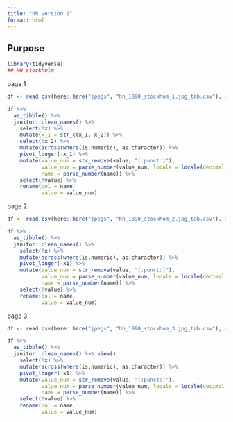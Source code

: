 ```yaml
---
title: "hh version 1"
format: html
---
```


## Purpose

```r
library(tidyverse)
## HH stockholm
```
page 1

```r
df <- read.csv(here::here("jpegs", "hh_1890_stockhom_1.jpg_tab.csv"), skip = 2, sep = ";")

df %>%
  as_tibble() %>%
  janitor::clean_names() %>% 
    select(!x) %>% 
    mutate(x_1 = str_c(x_1, x_2)) %>% 
    select(!x_2) %>% 
    mutate(across(where(is.numeric), as.character)) %>% 
    pivot_longer(-x_1) %>% 
    mutate(value_num = str_remove(value, "[:punct:]"),
           value_num = parse_number(value_num, locale = locale(decimal_mark = ",")),
           name = parse_number(name)) %>% 
    select(!value) %>% 
    rename(col = name,
           value = value_num)

```

page 2

```r
df <- read.csv(here::here("jpegs", "hh_1890_stockhom_2.jpg_tab.csv"), skip = 2, sep = ";")

df %>%
  as_tibble() %>%
  janitor::clean_names() %>% 
    select(!x) %>% 
    mutate(across(where(is.numeric), as.character)) %>% 
    pivot_longer(-x1) %>% 
    mutate(value_num = str_remove(value, "[:punct:]"),
           value_num = parse_number(value_num, locale = locale(decimal_mark = ",")),
           name = parse_number(name)) %>% 
    select(!value) %>% 
    rename(col = name,
           value = value_num)
```

page 3

```r
df <- read.csv(here::here("jpegs", "hh_1890_stockhom_3.jpg_tab.csv"), skip = 2, sep = ";")

df %>%
  as_tibble() %>%
  janitor::clean_names() %>% view()
    select(!x) %>% 
    mutate(across(where(is.numeric), as.character)) %>% 
    pivot_longer(-x1) %>% 
    mutate(value_num = str_remove(value, "[:punct:]"),
           value_num = parse_number(value_num, locale = locale(decimal_mark = ",")),
           name = parse_number(name)) %>% 
    select(!value) %>% 
    rename(col = name,
           value = value_num)
```






